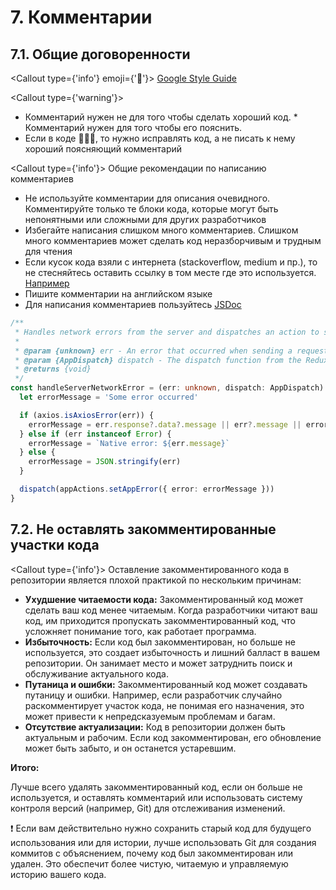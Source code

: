 
# 7. Комментарии

## 7.1. Общие договоренности

<Callout type={'info'} emoji={'🔗'}>
  [Google Style Guide](https://google.github.io/styleguide/tsguide.html#comments-documentation)
</Callout>

<Callout type={'warning'}>
  * Комментарий нужен не для того чтобы сделать хороший код. * Комментарий нужен для того чтобы его
  пояснить.
  * Если в коде 💩💩💩, то нужно исправлять код, а не писать к нему хороший поясняющий
  комментарий
</Callout>

<Callout type={'info'}>
  Общие рекомендации по написанию комментариев
  * Не используйте комментарии для описания очевидного.
  Комментируйте только те блоки кода, которые могут быть непонятными или сложными для других
  разработчиков
  * Избегайте написания слишком много комментариев. Слишком много комментариев может
  сделать код неразборчивым и трудным для чтения
  * Если кусок кода взяли с интернета (stackoverflow,
  medium и пр.), то не стесняйтесь оставить ссылку в том месте где это используется.
  [Например](https://stackoverflow.com/questions/35547835/how-to-create-txt-file-in-javascript/35548142#35548142)
  * Пишите комментарии на английском языке
  * Для написания комментариев пользуйтесь [JSDoc](https://jsdoc.app/)
</Callout>

```ts showLineNumbers filename="handleServerNetworkError.ts"
/**
 * Handles network errors from the server and dispatches an action to set the app error.
 *
 * @param {unknown} err - An error that occurred when sending a request to the server.
 * @param {AppDispatch} dispatch - The dispatch function from the Redux store.
 * @returns {void}
 */
const handleServerNetworkError = (err: unknown, dispatch: AppDispatch): void => {
  let errorMessage = 'Some error occurred'

  if (axios.isAxiosError(err)) {
    errorMessage = err.response?.data?.message || err?.message || errorMessage
  } else if (err instanceof Error) {
    errorMessage = `Native error: ${err.message}`
  } else {
    errorMessage = JSON.stringify(err)
  }

  dispatch(appActions.setAppError({ error: errorMessage }))
}
```

## 7.2. Не оставлять закомментированные участки кода
<Callout type={'info'}>
  Оставление закомментированного кода в репозитории является плохой практикой по нескольким причинам:
  * **Ухудшение читаемости кода:** Закомментированный код может сделать ваш код менее читаемым. Когда разработчики
  читают
  ваш код, им приходится пропускать закомментированный код, что усложняет понимание того, как работает программа.
  * **Избыточность:** Если код был закомментирован, но больше не используется, это создает избыточность и лишний балласт
  в
  вашем репозитории. Он занимает место и может затруднить поиск и обслуживание актуального кода.
  * **Путаница и ошибки:** Закомментированный код может создавать путаницу и ошибки. Например, если разработчик случайно
  раскомментирует участок кода, не понимая его назначения, это может привести к непредсказуемым проблемам и багам.
  * **Отсутствие актуализации:** Код в репозитории должен быть актуальным и рабочим. Если код закомментирован, его
  обновление может быть забыто, и он останется устаревшим.
</Callout>

**Итого:**

Лучше всего удалять закомментированный код, если он больше не используется, и оставлять комментарий или использовать
систему контроля версий (например, Git) для отслеживания изменений.

❗ Если вам действительно нужно сохранить старый код для будущего использования или для истории, лучше использовать Git
для создания коммитов с объяснением, почему код был закомментирован или удален. Это обеспечит более чистую, читаемую и
управляемую историю вашего кода.
